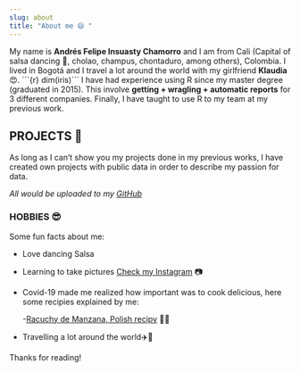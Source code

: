 ```yaml
---
slug: about
title: "About me 😄 "
---
```


My name is **Andrés Felipe Insuasty Chamorro** and I am from Cali (Capital of salsa dancing 💃, cholao, champus, chontaduro, among others), Colombia.
I lived in Bogotá and I travel a lot around the world with my girlfriend **Klaudia** 😍. ´´´{r} dim(iris)´´´
I have had experience using R since my master degree (graduated in 2015). This involve **getting + wragling + automatic reports** for 3 different companies. Finally, I have taught to use R to my team at my previous work.

## PROJECTS 📖

As long as I can't show you my projects done in my previous works, I have created own projects with public data in order to describe my passion for data.

*All would be uploaded to my [GitHub](https://github.com/ainsu23)*

### HOBBIES 😎

Some fun facts about me:

-   Love dancing Salsa

-   Learning to take pictures [Check my Instagram](https://www.instagram.com/afinsuasty/) 📷

-   Covid-19 made me realized how important was to cook delicious, here some recipies explained by me:

    \-[Racuchy de Manzana, Polish recipy](https://www.youtube.com/watch?v=I23IbXSW2m8) 🍎😋

-   Travelling a lot around the world✈️🚄

Thanks for reading!
